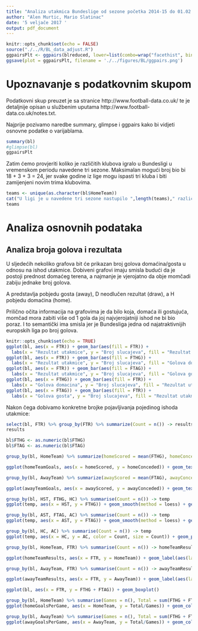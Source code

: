 ```yaml
---
title: "Analiza utakmica Bundeslige od sezone početka 2014-15 do 01.02.2017."
author: "Alen Murtic, Mario Slatinac"
date: '5 veljače 2017 '
output: pdf_document
---
```



```r
knitr::opts_chunk$set(echo = FALSE)
source("./../R/BL_data_adjust.R")
ggpairsPlt <- ggpairs(blreduced, lower=list(combo=wrap("facethist", binwidth=1)))
ggsave(plot = ggpairsPlt, filename = './../figures/BL/ggpairs.png')
```

# Upoznavanje s podatkovnim skupom

Podatkovni skup preuzet je sa stranice http://www.football-data.co.uk/ te je detaljnije opisan u službenim uputama http://www.football-data.co.uk/notes.txt.

Najprije pozivamo naredbe summary, glimpse i ggpairs kako bi vidjeti osnovne podatke o varijablama.

```r
summary(bl)
#glimpse(bl)
ggpairsPlt
```
Zatim ćemo provjeriti koliko je različitih klubova igralo u Bundesligi u vremenskom periodu navedene tri sezone. Maksimalan mogući broj bio bi 18 + 3 + 3 = 24, jer svake godine iz lige mogu ispasti tri kluba i biti zamijenjeni novim trima klubovima.

```r
teams <- unique(as.character(bl$HomeTeam))
cat("U ligi je u navedene tri sezone nastupilo ",length(teams)," različitih klubova. Oni su: ")
teams
```

# Analiza osnovnih podataka

## Analiza broja golova i rezultata

U sljedećih nekoliko grafova bit će prikazan broj golova domaćina/gosta u odnosu na ishod utakmice. Dobiveni grafovi imaju smisla budući da je postoji prednost domaćeg terena, a najmanje je vjerojatno da obje momčadi zabiju jednake broj golova.

A predstavlja pobjedu gosta (away), D neodlučen rezultat (draw), a H pobjedu domaćina (home).

Prilično očita informacija na grafovima je da bilo koja, domaća ili gostujuća, momčad mora zabiti više od 1 gola da joj najvjerojatniji ishod ne bi bio poraz. I to semantički ima smisla jer je Bundesliga jedna od najatraktivnijih europskih liga po broj golova. 

```r
knitr::opts_chunk$set(echo = TRUE)
ggplot(bl, aes(x = FTR)) + geom_bar(aes(fill = FTR)) +
  labs(x = "Rezultat utakmice", y = "Broj slucajeva", fill = "Rezultat utakmice")
ggplot(bl, aes(x = FTR)) + geom_bar(aes(fill = FTHG)) +
  labs(x = "Rezultat utakmice", y = "Broj slucajeva", fill = "Golova domacina")
ggplot(bl, aes(x = FTR)) + geom_bar(aes(fill = FTAG)) +
  labs(x = "Rezultat utakmice", y = "Broj slucajeva", fill = "Golova gosta")
ggplot(bl, aes(x = FTHG)) + geom_bar(aes(fill = FTR)) +
  labs(x = "Golova domacina", y = "Broj slucajeva", fill = "Rezultat utakmice")
ggplot(bl, aes(x = FTAG)) + geom_bar(aes(fill = FTR)) +
  labs(x = "Golova gosta", y = "Broj slucajeva", fill = "Rezultat utakmice")
```

Nakon čega dobivamo konkretne brojke pojavljivanja pojedinog ishoda utakmice:
```r
select(bl, FTR) %>% group_by(FTR) %>% summarize(Count = n()) -> results
results
```

```r
bl$FTHG <- as.numeric(bl$FTHG)
bl$FTAG <- as.numeric(bl$FTAG)

group_by(bl, HomeTeam) %>% summarize(homeScored = mean(FTHG), homeConceded = mean(FTAG), hgames = n(), hscored = sum(FTHG), hconceded = sum(FTAG)) %>% arrange(desc(homeScored)) %>% as.data.frame() -> homeTeamGoals

ggplot(homeTeamGoals, aes(x = homeScored, y = homeConceded)) + geom_text(aes(label = HomeTeam),hjust=0, vjust=0) + scale_x_continuous(limits = c(1.8, 4.5)) + geom_point()

group_by(bl, AwayTeam) %>% summarize(awayScored = mean(FTAG), awayConceded = mean(FTHG), agames = n(), awscored = sum(FTAG), awconceded = sum(FTHG)) %>% arrange(desc(awayScored)) %>% as.data.frame() -> awayTeamGoals

ggplot(awayTeamGoals, aes(x = awayScored, y = awayConceded)) + geom_text(aes(label = AwayTeam),hjust=0, vjust=0) + scale_x_continuous(limits = c(1.55, 3.2)) + geom_point()

```

```r
group_by(bl, HST, FTHG, HC) %>% summarise(Count = n()) -> temp
ggplot(temp, aes(x = HST, y = FTHG)) + geom_smooth(method = loess) + geom_point(aes(size = Count, color = HC))

group_by(bl, AST, FTAG, AC) %>% summarise(Count = n()) -> temp
ggplot(temp, aes(x = AST, y = FTAG)) + geom_smooth(method = loess) + geom_point(aes(size = Count, color = AC))
```

```r
group_by(bl, HC, AC) %>% summarise(Count = n()) -> temp
ggplot(temp, aes(x = HC, y = AC, color = Count, size = Count)) + geom_point() + geom_smooth(method = lm)
```

```r
group_by(bl, HomeTeam, FTR) %>% summarise(Count = n()) -> homeTeamResults

ggplot(homeTeamResults, aes(x = FTR, y = HomeTeam)) + geom_label(aes(label = Count, color = Count, size = Count))
```

```r
group_by(bl, AwayTeam, FTR) %>% summarise(Count = n()) -> awayTeamResults

ggplot(awayTeamResults, aes(x = FTR, y = AwayTeam)) + geom_label(aes(label = Count, color = Count, size = Count))
```

```r
ggplot(bl, aes(x = FTR, y = FTHG + FTAG)) + geom_boxplot()
```


```r
group_by(bl, HomeTeam) %>% summarise(Games = n(), Total = sum(FTHG + FTAG)) -> homeGoalsPerGame
ggplot(homeGoalsPerGame, aes(x = HomeTeam, y = Total/Games)) + geom_col(aes(fill = Total/Games)) + coord_flip()
```



```r
group_by(bl, AwayTeam) %>% summarise(Games = n(), Total = sum(FTHG + FTAG)) -> awayGoalsPerGame
ggplot(awayGoalsPerGame, aes(x = AwayTeam, y = Total/Games)) + geom_col(aes(fill = Total/Games)) + coord_flip()
```

